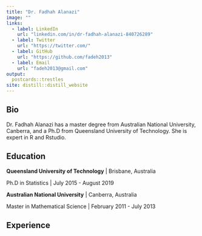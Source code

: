 ```yaml
---
title: "Dr. Fadhah Alanazi"
image: ""
links:
  - label: LinkedIn
    url: "linkedin.com/in/dr-fadhah-alanazi-840726289"
  - label: Twitter
    url: "https://twitter.com/"
  - label: GitHub
    url: "https://github.com/fadeh2013"
  - label: Email
    url: "fadeh2013@gmail.com"
output:
  postcards::trestles
site: distill::distill_website
---
```

 
## Bio

Dr. Fadhah Alanazi has a master degree from Australian National University, Canberra, and a Ph.D
from Queensland University of Technology. She is expert in R and Rstudio. 

## Education

**Queensland University of Technology** | Brisbane, Australia

Ph.D in Statistics | July 2015 - August 2019

**Australian National University** | Canberra, Australia

Master in Mathematical Science | February 2011 - July 2013

## Experience

<!-- **Google Brain** | Principal Investigator | January 2018 - Present -->

<!-- **Netflix** | Research Scientist | June 2014 - December 2017 -->
